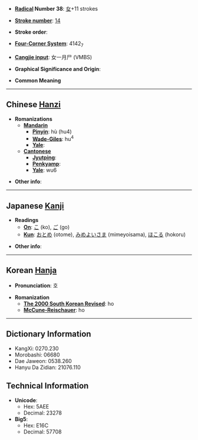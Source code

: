 * '''[[Wiktionary:Chinese radical index| Radical]] Number 38''': [[Wiktionary:Chinese radical index 女|女]]+11 strokes

* '''[[Wiktionary:Chinese total strokes index|Stroke number]]''': [[Wiktionary:Chinese total strokes index 14|14]]

* '''Stroke order''': 

* '''[[Wiktionary:Chinese four corner index|Four-Corner System]]''': 4142<sub>7</sub>

* '''[[Wiktionary:Chinese Cangjie index|Cangjie input]]''': 女一月尸 (VMBS)

* '''Graphical Significance and Origin''': 

* '''Common Meaning'''

----

== Chinese [[Hanzi]] ==

* '''Romanizations'''
** '''[[Mandarin]]'''
*** '''[[Pinyin]]''': hù (hu4)
*** '''[[Wade-Giles]]''': hu<sup>4</sup>
*** '''[[Yale]]''': 
** '''[[Cantonese]]'''
*** '''[[Jyutping]]''':
*** '''[[Penkyamp]]''': 
*** '''[[Yale]]''': wu6

* '''Other info''': 

----

== Japanese [[Kanji]] ==

* '''Readings'''
** '''[[On]]''': [[こ]] (ko), [[ご]] (go)
** '''[[Kun]]''': [[おとめ]] (otome), [[みめよいさま]] (mimeyoisama), [[ほこる]] (hokoru)

* '''Other info''':  

----

== Korean [[Hanja]] ==

* '''Pronunciation''': 호

* '''Romanization'''
** '''[[The 2000 South Korean Revised Romanization|The 2000 South Korean Revised]]''': ho
** '''[[McCune-Reischauer]]''': ho

----

== Dictionary Information ==

* KangXi: 0270.230
* Morobashi: 06680
* Dae Jaweon: 0538.260
* Hanyu Da Zidian: 21076.110

== Technical Information ==

* '''Unicode''':
** Hex: 5AEE
** Decimal: 23278
* '''Big5''':
** Hex: E16C
** Decimal: 57708
